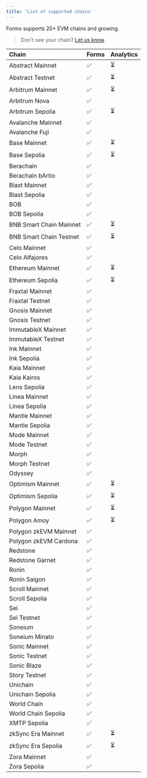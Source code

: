 ```yaml
---
title: 'List of supported chains'
---
```


Formo supports 20+ EVM chains and growing.

> Don't see your chain? [Let us know](mailto:support@formo.so).

| Chain                     | Forms | Analytics |
|:--------------------------|:------|:---------|
| Abstract Mainnet          | ✅    | ⏳        |
| Abstract Testnet          | ✅    | ⏳        |
| Arbitrum Mainnet          | ✅    | ⏳        |
| Arbitrum Nova             | ✅    |           |
| Arbitrum Sepolia          | ✅    | ⏳        |
| Avalanche Mainnet         | ✅    |           |
| Avalanche Fuji            | ✅    |           |
| Base Mainnet              | ✅    | ⏳        |
| Base Sepolia              | ✅    | ⏳        |
| Berachain                 | ✅    |           |
| Berachain bArtio          | ✅    |           |
| Blast Mainnet             | ✅    |           |
| Blast Sepolia             | ✅    |           |
| BOB                       | ✅    |           |
| BOB Sepolia               | ✅    |           |
| BNB Smart Chain Mainnet   | ✅    | ⏳        |
| BNB Smart Chain Testnet   | ✅    | ⏳        |
| Celo Mainnet              | ✅    |           |
| Celo Alfajores            | ✅    |           |
| Ethereum Mainnet          | ✅    | ⏳        |
| Ethereum Sepolia          | ✅    | ⏳        |
| Fraxtal Mainnet           | ✅    |           |
| Fraxtal Testnet           | ✅    |           |
| Gnosis Mainnet            | ✅    |           |
| Gnosis Testnet            | ✅    |           |
| ImmutableX Mainnet        | ✅    |           |
| ImmutableX Testnet        | ✅    |           |
| Ink Mainnet               | ✅    |           |
| Ink Sepolia               | ✅    |           |
| Kaia Mainnet              | ✅    |           |
| Kaia Kairos               | ✅    |           |
| Lens Sepolia              | ✅    |           |
| Linea Mainnet             | ✅    |           |
| Linea Sepolia             | ✅    |           |
| Mantle Mainnet            | ✅    |           |
| Mantle Sepolia            | ✅    |           |
| Mode Mainnet              | ✅    |           |
| Mode Testnet              | ✅    |           |
| Morph                     | ✅    |           |
| Morph Testnet             | ✅    |           |
| Odyssey                   | ✅    |           |
| Optimism Mainnet          | ✅    | ⏳        |
| Optimism Sepolia          | ✅    | ⏳        |
| Polygon Mainnet           | ✅    | ⏳        |
| Polygon Amoy              | ✅    | ⏳        |
| Polygon zkEVM Mainnet     | ✅    |           |
| Polygon zkEVM Cardona     | ✅    |           |
| Redstone                  | ✅    |           |
| Redstone Garnet           | ✅    |           |
| Ronin                     | ✅    |           |
| Ronin Saigon              | ✅    |           |
| Scroll Mainnet            | ✅    |           |
| Scroll Sepolia            | ✅    |           |
| Sei                       | ✅    |           |
| Sei Testnet               | ✅    |           |
| Soneium                   | ✅    |           |
| Soneium Minato            | ✅    |           |
| Sonic Mainnet             | ✅    |           |
| Sonic Testnet             | ✅    |           |
| Sonic Blaze               | ✅    |           |
| Story Testnet             | ✅    |           |
| Unichain                  | ✅    |           |
| Unichain Sepolia          | ✅    |           |
| World Chain               | ✅    |           |
| World Chain Sepolia       | ✅    |           |
| XMTP Sepolia              | ✅    |           |
| zkSync Era Mainnet        | ✅    | ⏳        |
| zkSync Era Sepolia        | ✅    | ⏳        |
| Zora Mainnet              | ✅    |           |
| Zora Sepolia              | ✅    |           |
